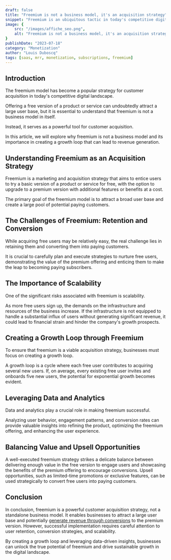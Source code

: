 ```yaml
---
draft: false
title: "Freemium is not a business model, it's an acquisition strategy"
snippet: "Freemium is an ubiquitous tactic in today's competitive digital landscape, but is it genuinely a business model?"
image: {
    src: "/images/affiche_seo.png",
    alt: "Freemium is not a business model, it's an acquisition strategy"
}
publishDate: "2023-07-18"
category: "Monetization"
author: "Louis Duboscq"
tags: [saas, mrr, monetization, subscriptions, freemium]
--- 
```


## Introduction

The freemium model has become a popular strategy for customer acquisition in today's competitive digital landscape. 

Offering a free version of a product or service can undoubtedly attract a large user base, but it is essential to understand that freemium is not a business model in itself. 

Instead, it serves as a powerful tool for customer acquisition. 

In this article, we will explore why freemium is not a business model and its importance in creating a growth loop that can lead to revenue generation.

## Understanding Freemium as an Acquisition Strategy

Freemium is a marketing and acquisition strategy that aims to entice users to try a basic version of a product or service for free, with the option to upgrade to a premium version with additional features or benefits at a cost. 

The primary goal of the freemium model is to attract a broad user base and create a large pool of potential paying customers.

## The Challenges of Freemium: Retention and Conversion

While acquiring free users may be relatively easy, the real challenge lies in retaining them and converting them into paying customers. 

It is crucial to carefully plan and execute strategies to nurture free users, demonstrating the value of the premium offering and enticing them to make the leap to becoming paying subscribers.

## The Importance of Scalability

One of the significant risks associated with freemium is scalability. 

As more free users sign up, the demands on the infrastructure and resources of the business increase. If the infrastructure is not equipped to handle a substantial influx of users without generating significant revenue, it could lead to financial strain and hinder the company's growth prospects.

## Creating a Growth Loop through Freemium

To ensure that freemium is a viable acquisition strategy, businesses must focus on creating a growth loop. 

A growth loop is a cycle where each free user contributes to acquiring several new users. If, on average, every existing free user invites and onboards five new users, the potential for exponential growth becomes evident.

## Leveraging Data and Analytics

Data and analytics play a crucial role in making freemium successful. 

Analyzing user behavior, engagement patterns, and conversion rates can provide valuable insights into refining the product, optimizing the freemium offering, and enhancing the user experience.

## Balancing Value and Upsell Opportunities

A well-executed freemium strategy strikes a delicate balance between delivering enough value in the free version to engage users and showcasing the benefits of the premium offering to encourage conversions. Upsell opportunities, such as limited-time promotions or exclusive features, can be used strategically to convert free users into paying customers.

## Conclusion

In conclusion, freemium is a powerful customer acquisition strategy, not a standalone business model. It enables businesses to attract a large user base and potentially [generate revenue through conversions](boost-mrr) to the premium version. However, successful implementation requires careful attention to user retention, conversion strategies, and scalability. 

By creating a growth loop and leveraging data-driven insights, businesses can unlock the true potential of freemium and drive sustainable growth in the digital landscape.
